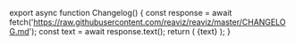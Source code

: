 
export async function Changelog() {
  const response = await fetch('https://raw.githubusercontent.com/reaviz/reaviz/master/CHANGELOG.md');
  const text = await response.text();
  return (
    <Mdx>
      {text}
    </Mdx>
  );
}

<Changelog />